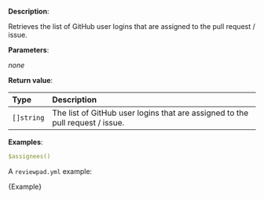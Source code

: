 
**Description**:

Retrieves the list of GitHub user logins that are assigned to the pull request / issue.

**Parameters**:

_none_

**Return value**:

| Type       | Description                                                                   |
| :--------- | :---------------------------------------------------------------------------- |
| `[]string` | The list of GitHub user logins that are assigned to the pull request / issue. |

**Examples**:

```yml
$assignees()
```

A `reviewpad.yml` example:

<CodeBlock language="yml" title="reviewpad.yml">{Example}</CodeBlock>
